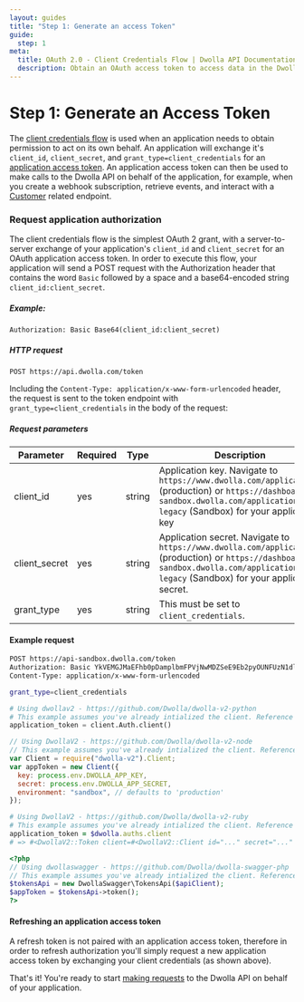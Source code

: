 ```yaml
---
layout: guides
title: "Step 1: Generate an access Token"
guide:
  step: 1
meta:
  title: OAuth 2.0 - Client Credentials Flow | Dwolla API Documentation
  description: Obtain an OAuth access token to access data in the Dwolla API on behalf of an account or application. Grant permission with the client credentials flow.
---
```


# Step 1: Generate an Access Token

The [client credentials flow](https://tools.ietf.org/html/rfc6749#section-4.1) is used when an application needs to obtain permission to act on its own behalf. An application will exchange it's `client_id`, `client_secret`, and `grant_type=client_credentials` for an [application access token](https://developers.dwolla.com/api-reference/authorization/application-authorization). An application access token can then be used to make calls to the Dwolla API on behalf of the application, for example, when you create a webhook subscription, retrieve events, and interact with a [Customer](https://developers.dwolla.com/api-reference/customers) related endpoint.

### Request application authorization

The client credentials flow is the simplest OAuth 2 grant, with a server-to-server exchange of your application's `client_id` and `client_secret` for an OAuth application access token. In order to execute this flow, your application will send a POST request with the Authorization header that contains the word `Basic` followed by a space and a base64-encoded string `client_id:client_secret`.

##### Example:

`Authorization: Basic Base64(client_id:client_secret)`

##### HTTP request

`POST https://api.dwolla.com/token`

Including the `Content-Type: application/x-www-form-urlencoded` header, the request is sent to the token endpoint with `grant_type=client_credentials` in the body of the request:

##### Request parameters

| Parameter     | Required | Type   | Description                                                                                                                                                                             |
| ------------- | -------- | ------ | --------------------------------------------------------------------------------------------------------------------------------------------------------------------------------------- |
| client_id     | yes      | string | Application key. Navigate to `https://www.dwolla.com/applications` (production) or `https://dashboard-sandbox.dwolla.com/applications-legacy` (Sandbox) for your application key        |
| client_secret | yes      | string | Application secret. Navigate to `https://www.dwolla.com/applications` (production) or `https://dashboard-sandbox.dwolla.com/applications-legacy` (Sandbox) for your application secret. |
| grant_type    | yes      | string | This must be set to `client_credentials`.                                                                                                                                               |

#### Example request

```bash
POST https://api-sandbox.dwolla.com/token
Authorization: Basic YkVEMGJMaEFhb0pDamplbmFPVjNwMDZSeE9Eb2pyOUNFUzN1dldXcXUyeE9RYk9GeUE6WEZ0bmJIbXR3dXEwNVI1Yk91WmVOWHlqcW9RelNSc21zUU5qelFOZUFZUlRIbmhHRGw=
Content-Type: application/x-www-form-urlencoded

grant_type=client_credentials
```

```python
# Using dwollav2 - https://github.com/Dwolla/dwolla-v2-python
# This example assumes you've already intialized the client. Reference the SDKs page for more information: https://developers.dwolla.com/sdks-tools
application_token = client.Auth.client()
```

```javascript
// Using DwollaV2 - https://github.com/Dwolla/dwolla-v2-node
// This example assumes you've already intialized the client. Reference the SDKs page for more information: https://developers.dwolla.com/sdks-tools
var Client = require("dwolla-v2").Client;
var appToken = new Client({
  key: process.env.DWOLLA_APP_KEY,
  secret: process.env.DWOLLA_APP_SECRET,
  environment: "sandbox", // defaults to 'production'
});
```

```ruby
# Using DwollaV2 - https://github.com/Dwolla/dwolla-v2-ruby
# This example assumes you've already intialized the client. Reference the SDKs page for more information: https://developers.dwolla.com/sdks-tools
application_token = $dwolla.auths.client
# => #<DwollaV2::Token client=#<DwollaV2::Client id="..." secret="..." environment=:sandbox> access_token="..." expires_in=3600 scope="...">
```

```php
<?php
// Using dwollaswagger - https://github.com/Dwolla/dwolla-swagger-php
// This example assumes you've already intialized the client. Reference the SDKs page for more information: https://developers.dwolla.com/sdks-tools
$tokensApi = new DwollaSwagger\TokensApi($apiClient);
$appToken = $tokensApi->token();
?>
```

#### Refreshing an application access token

A refresh token is not paired with an application access token, therefore in order to refresh authorization you'll simply request a new application access token by exchanging your client credentials (as shown above).

That's it! You're ready to start [making requests](/guides/auth/using-an-access-token) to the Dwolla API on behalf of your application.

